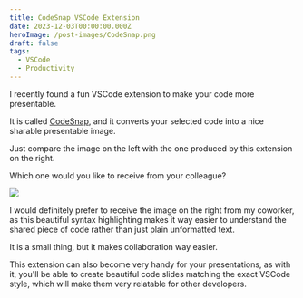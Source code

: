 ```yaml
---
title: CodeSnap VSCode Extension
date: 2023-12-03T00:00:00.000Z
heroImage: /post-images/CodeSnap.png
draft: false
tags:
  - VSCode
  - Productivity
---
```


I recently found a fun VSCode extension to make your code more presentable.

It is called [CodeSnap](https://marketplace.visualstudio.com/items?itemName=adpyke.codesnap), and it converts your selected code into a nice sharable presentable image.

Just compare the image on the left with the one produced by this extension on the right.

Which one would you like to receive from your colleague?

![](</post-images/CodeSnap ILLUSTRATION.png>)

I would definitely prefer to receive the image on the right from my coworker, as this beautiful syntax highlighting makes it way easier to understand the shared piece of code rather than just plain unformatted text.

It is a small thing, but it makes collaboration way easier.

This extension can also become very handy for your presentations, as with it, you'll be able to create beautiful code slides matching the exact VSCode style, which will make them very relatable for other developers.
